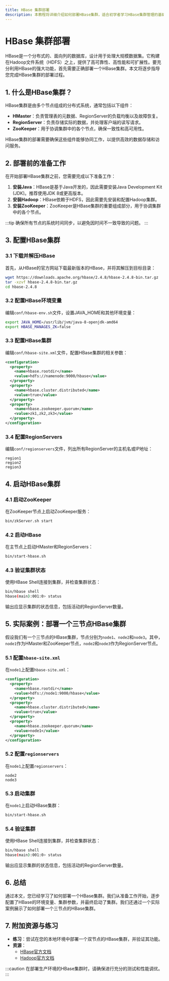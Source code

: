 ```yaml
---
title: HBase 集群部署
description: 本教程将详细介绍如何部署HBase集群，适合初学者学习HBase集群管理的基础知识。
---
```


# HBase 集群部署

HBase是一个分布式的、面向列的数据库，设计用于处理大规模数据集。它构建在Hadoop文件系统（HDFS）之上，提供了高可靠性、高性能和可扩展性。要充分利用HBase的强大功能，首先需要正确部署一个HBase集群。本文将逐步指导您完成HBase集群的部署过程。

## 1. 什么是HBase集群？

HBase集群是由多个节点组成的分布式系统，通常包括以下组件：

- **HMaster**：负责管理表的元数据、RegionServer的负载均衡以及故障恢复。
- **RegionServer**：负责存储实际的数据，并处理客户端的读写请求。
- **ZooKeeper**：用于协调集群中的各个节点，确保一致性和高可用性。

HBase集群的部署需要确保这些组件能够协同工作，以提供高效的数据存储和访问服务。

## 2. 部署前的准备工作

在开始部署HBase集群之前，您需要完成以下准备工作：

1. **安装Java**：HBase是基于Java开发的，因此需要安装Java Development Kit (JDK)。推荐使用JDK 8或更高版本。
2. **安装Hadoop**：HBase依赖于HDFS，因此需要先安装和配置Hadoop集群。
3. **安装ZooKeeper**：ZooKeeper是HBase集群的重要组成部分，用于协调集群中的各个节点。

:::tip
确保所有节点的系统时间同步，以避免因时间不一致导致的问题。
:::

## 3. 配置HBase集群

### 3.1 下载并解压HBase

首先，从HBase的官方网站下载最新版本的HBase，并将其解压到目标目录：

```bash
wget https://downloads.apache.org/hbase/2.4.8/hbase-2.4.8-bin.tar.gz
tar -xzvf hbase-2.4.8-bin.tar.gz
cd hbase-2.4.8
```

### 3.2 配置HBase环境变量

编辑`conf/hbase-env.sh`文件，设置JAVA_HOME和其他环境变量：

```bash
export JAVA_HOME=/usr/lib/jvm/java-8-openjdk-amd64
export HBASE_MANAGES_ZK=false
```

### 3.3 配置HBase集群

编辑`conf/hbase-site.xml`文件，配置HBase集群的相关参数：

```xml
<configuration>
  <property>
    <name>hbase.rootdir</name>
    <value>hdfs://namenode:9000/hbase</value>
  </property>
  <property>
    <name>hbase.cluster.distributed</name>
    <value>true</value>
  </property>
  <property>
    <name>hbase.zookeeper.quorum</name>
    <value>zk1,zk2,zk3</value>
  </property>
</configuration>
```

### 3.4 配置RegionServers

编辑`conf/regionservers`文件，列出所有RegionServer的主机名或IP地址：

```plaintext
region1
region2
region3
```

## 4. 启动HBase集群

### 4.1 启动ZooKeeper

在ZooKeeper节点上启动ZooKeeper服务：

```bash
bin/zkServer.sh start
```

### 4.2 启动HBase

在主节点上启动HMaster和RegionServers：

```bash
bin/start-hbase.sh
```

### 4.3 验证集群状态

使用HBase Shell连接到集群，并检查集群状态：

```bash
bin/hbase shell
hbase(main):001:0> status
```

输出应显示集群的状态信息，包括活动的RegionServer数量。

## 5. 实际案例：部署一个三节点HBase集群

假设我们有一个三节点的HBase集群，节点分别为`node1`、`node2`和`node3`。其中，`node1`作为HMaster和ZooKeeper节点，`node2`和`node3`作为RegionServer节点。

### 5.1 配置`hbase-site.xml`

在`node1`上配置`hbase-site.xml`：

```xml
<configuration>
  <property>
    <name>hbase.rootdir</name>
    <value>hdfs://node1:9000/hbase</value>
  </property>
  <property>
    <name>hbase.cluster.distributed</name>
    <value>true</value>
  </property>
  <property>
    <name>hbase.zookeeper.quorum</name>
    <value>node1</value>
  </property>
</configuration>
```

### 5.2 配置`regionservers`

在`node1`上配置`regionservers`：

```plaintext
node2
node3
```

### 5.3 启动集群

在`node1`上启动HBase集群：

```bash
bin/start-hbase.sh
```

### 5.4 验证集群

使用HBase Shell连接到集群，并检查集群状态：

```bash
bin/hbase shell
hbase(main):001:0> status
```

输出应显示集群的状态信息，包括活动的RegionServer数量。

## 6. 总结

通过本文，您已经学习了如何部署一个HBase集群。我们从准备工作开始，逐步配置了HBase的环境变量、集群参数，并最终启动了集群。我们还通过一个实际案例展示了如何部署一个三节点的HBase集群。

## 7. 附加资源与练习

- **练习**：尝试在您的本地环境中部署一个双节点的HBase集群，并验证其功能。
- **资源**：
  - [HBase官方文档](https://hbase.apache.org/book.html)
  - [Hadoop官方文档](https://hadoop.apache.org/docs/stable/)

:::caution
在部署生产环境的HBase集群时，请确保进行充分的测试和性能调优。
:::